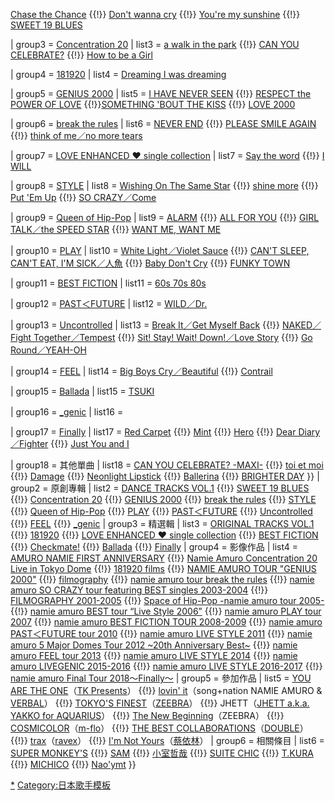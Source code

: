 {{Navbox Musical artist
| name   = 安室奈美惠
| title  = [[安室奈美惠]]
| background  = solo_singer
| group1 =原創專輯<br />收錄單曲
| list1=
{{Navbox|child
| group1 = [[DANCE TRACKS VOL.1]]
| list1 = [[太陽的SEASON]] {{!}} [[Stop the music]]

| group2 = [[SWEET 19 BLUES]]
| list2 = [[Body Feels EXIT]] {{!}} [[Chase the Chance]] {{!}} [[Don't wanna cry]] {{!}} [[You're my sunshine]] {{!}} [[SWEET 19 BLUES (單曲)|SWEET 19 BLUES]]

| group3 = [[Concentration 20]]
| list3 = [[a walk in the park]] {{!}} [[CAN YOU CELEBRATE?]] {{!}} [[How to be a Girl]]

| group4 = [[181920]]
| list4 = [[Dreaming I was dreaming]]

| group5 = [[GENIUS 2000]]
| list5 = [[I HAVE NEVER SEEN]] {{!}} [[RESPECT the POWER OF LOVE]] {{!}}[[SOMETHING 'BOUT THE KISS]] {{!}} [[LOVE 2000]]

| group6 = [[break the rules]]
| list6 = [[NEVER END]] {{!}} [[PLEASE SMILE AGAIN]] {{!}} [[think of me/no more tears|think of me／no more tears]]

| group7 = [[LOVE ENHANCED ♥ single collection]]
| list7 =   [[Say the word]] {{!}} [[I WILL (安室奈美惠單曲)|I WILL]]  

| group8 = [[STYLE (安室奈美惠專輯)|STYLE]]
| list8 = [[Wishing On The Same Star]] {{!}} [[shine more]] {{!}} [[Put 'Em Up]] {{!}} [[SO CRAZY/Come|SO CRAZY／Come]]

| group9 = [[Queen of Hip-Pop]]
| list9 = [[ALARM (安室奈美惠單曲)|ALARM]] {{!}} [[ALL FOR YOU]] {{!}} [[GIRL TALK/the SPEED STAR|GIRL TALK／the SPEED STAR]] {{!}} [[WANT ME, WANT ME]] 

| group10 = [[PLAY (安室奈美惠專輯)|PLAY]]
| list10 = [[White Light/Violet Sauce|White Light／Violet Sauce]] {{!}} [[CAN'T SLEEP, CAN'T EAT, I'M SICK/人魚|CAN'T SLEEP, CAN'T EAT, I'M SICK／人魚]] {{!}} [[Baby Don't Cry]] {{!}} [[FUNKY TOWN]]

| group11 = [[BEST FICTION]]
| list11 = [[60s 70s 80s]]

| group12 = [[PAST＜FUTURE]]
| list12 = [[WILD/Dr.|WILD／Dr.]]

| group13 = [[Uncontrolled]]
| list13 = [[Break It/Get Myself Back|Break It／Get Myself Back]] {{!}} [[NAKED/Fight Together/Tempest|NAKED／Fight Together／Tempest]] {{!}} [[Sit! Stay! Wait! Down!/Love Story|Sit! Stay! Wait! Down!／Love Story]] {{!}} [[Go Round/YEAH-OH|Go Round／YEAH-OH]]

| group14 = [[FEEL (安室奈美惠專輯)|FEEL]]
| list14 = [[Big Boys Cry/Beautiful|Big Boys Cry／Beautiful]] {{!}} [[Contrail]]

| group15 = [[Ballada]]
| list15 = [[TSUKI]]

| group16 = [[_genic]]
| list16 = 　

| group17 = [[Finally]]
| list17 =  [[Red Carpet]] {{!}} [[Mint]] {{!}} [[Hero (安室奈美惠單曲)|Hero]] {{!}} [[Dear Diary/Fighter|Dear Diary／Fighter]] {{!}} [[Just You and I]]

| group18 = 其他單曲
| list18 = [[CAN YOU CELEBRATE?|CAN YOU CELEBRATE? -MAXI-]] {{!}} [[toi et moi]] {{!}} [[Damage]] {{!}} [[TSUKI|Neonlight Lipstick]] {{!}} [[TSUKI|Ballerina]] {{!}} [[BRIGHTER DAY]]
}}
| group2 = 原創專輯
|  list2 = [[DANCE TRACKS VOL.1]] {{!}} [[SWEET 19 BLUES]] {{!}} [[Concentration 20]] {{!}} [[GENIUS 2000]] {{!}} [[break the rules]] {{!}} [[STYLE (安室奈美惠專輯)|STYLE]] {{!}} [[Queen of Hip-Pop]] {{!}} [[PLAY (安室奈美惠專輯)|PLAY]] {{!}} [[PAST＜FUTURE]] {{!}} [[Uncontrolled]] {{!}} [[FEEL (安室奈美惠專輯)|FEEL]] {{!}} [[_genic]]
| group3 = 精選輯
|  list3 = [[ORIGINAL TRACKS VOL.1]] {{!}} [[181920]] {{!}} [[LOVE ENHANCED ♥ single collection]] {{!}} [[BEST FICTION]] {{!}} [[Checkmate!]] {{!}} [[Ballada]] {{!}} [[Finally]]
| group4 = 影像作品
|  list4 = [[AMURO NAMIE FIRST ANNIVERSARY]] {{!}} [[Namie Amuro Concentration 20 Live in Tokyo Dome]] {{!}} [[181920 films]] {{!}} [[NAMIE AMURO TOUR "GENIUS 2000"]] {{!}} [[filmography]] {{!}} [[namie amuro tour break the rules]] {{!}} [[namie amuro SO CRAZY tour featuring BEST singles 2003-2004]] {{!}} [[FILMOGRAPHY 2001-2005]] {{!}} [[Space of Hip-Pop -namie amuro tour 2005-]] {{!}} [[namie amuro BEST tour “Live Style 2006”]] {{!}} [[namie amuro PLAY tour 2007]] {{!}} [[namie amuro BEST FICTION TOUR 2008-2009]] {{!}} [[namie amuro PAST＜FUTURE tour 2010]] {{!}} [[namie amuro LIVE STYLE 2011]] {{!}} [[namie amuro 5 Major Domes Tour 2012 ~20th Anniversary Best~]] {{!}} [[namie amuro FEEL tour 2013]] {{!}} [[namie amuro LIVE STYLE 2014]] {{!}} [[namie amuro LIVEGENIC 2015-2016]] {{!}} [[namie amuro LIVE STYLE 2016-2017]] {{!}} [[namie amuro Final Tour 2018～Finally～]]
| group5 = 參加作品
|  list5 = [[YOU ARE THE ONE]]（[[小室家族|TK Presents]]） {{!}} [[lovin' it]]（song+nation NAMIE AMURO & [[m-flo|VERBAL]]） {{!}} [[TOKYO'S FINEST]]（[[ZEEBRA]]） {{!}} JHETT（[[JHETT a.k.a.YAKKO for AQUARIUS|JHETT a.k.a. YAKKO for AQUARIUS]]） {{!}} [[The New Beginning]]（ZEEBRA） {{!}} [[COSMICOLOR]]（[[m-flo]]） {{!}} [[THE BEST COLLABORATIONS]]（[[DOUBLE]]） {{!}} [[trax]]（[[ravex]]） {{!}} [[I'm Not Yours]]（[[蔡依林]]）
| group6 = 相關條目
|  list6 = [[SUPER MONKEY'S]] {{!}} [[SAM (舞蹈家)|SAM]] {{!}} [[小室哲哉]] {{!}} [[SUITE CHIC]] {{!}} [[T.KURA]] {{!}} [[MICHICO]] {{!}} [[Nao'ymt]]
}}<noinclude>
{{DEFAULTSORT:Amuro Namie}}
[[Category:安室奈美惠|*]]
[[Category:日本歌手模板]]
</noinclude>